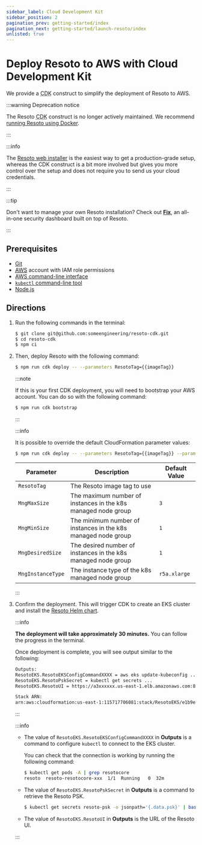 ```yaml
---
sidebar_label: Cloud Development Kit
sidebar_position: 2
pagination_prev: getting-started/index
pagination_next: getting-started/launch-resoto/index
unlisted: true
---
```


# Deploy Resoto to AWS with Cloud Development Kit

We provide a <abbr title="Cloud Development Kit">CDK</abbr> construct to simplify the deployment of Resoto to AWS.

:::warning Deprecation notice

The Resoto <abbr title="Cloud Development Kit">CDK</abbr> construct is no longer actively maintained. We recommend [running Resoto using Docker](../index.mdx).

:::

:::info

The [Resoto web installer](./web-installer/index.mdx) is the easiest way to get a production-grade setup, whereas the CDK construct is a bit more involved but gives you more control over the setup and does not require you to send us your cloud credentials.

:::

:::tip

Don't want to manage your own Resoto installation? Check out **[Fix](https://fix.tt)**, an all-in-one security dashboard built on top of Resoto.

:::

## Prerequisites

- [Git](https://git-scm.com)
- [<abbr title="Amazon Web Services">AWS</abbr>](https://aws.amazon.com) account with IAM role permissions
- [AWS command-line interface](https://aws.amazon.com/cli)
- [`kubectl` command-line tool](https://kubernetes.io/docs/reference/kubectl)
- [Node.js](https://nodejs.org)

## Directions

1. Run the following commands in the terminal:

   ```bash
   $ git clone git@github.com:someengineering/resoto-cdk.git
   $ cd resoto-cdk
   $ npm ci
   ```

2. Then, deploy Resoto with the following command:

   ```bash
   $ npm run cdk deploy -- --parameters ResotoTag={{imageTag}}
   ```

   :::note

   If this is your first CDK deployment, you will need to bootstrap your AWS account. You can do so with the following command:

   ```bash
   $ npm run cdk bootstrap
   ```

   :::

   :::info

   It is possible to override the default CloudFormation parameter values:

   ```bash
   $ npm run cdk deploy -- --parameters ResotoTag={{imageTag}} --parameters MngInstanceType=r5a.xlarge
   ```

   | Parameter         | Description                                                   | Default Value     |
   | ----------------- | ------------------------------------------------------------- | ----------------- |
   | `ResotoTag`       | The Resoto image tag to use                                   | <LatestRelease /> |
   | `MngMaxSize`      | The maximum number of instances in the k8s managed node group | `3`               |
   | `MngMinSize`      | The minimum number of instances in the k8s managed node group | `1`               |
   | `MngDesiredSize`  | The desired number of instances in the k8s managed node group | `1`               |
   | `MngInstanceType` | The instance type of the k8s managed node group               | `r5a.xlarge`      |

   :::

3. Confirm the deployment. This will trigger CDK to create an EKS cluster and install the [Resoto Helm chart](https://github.com/someengineering/helm-charts).

   :::info

   **The deployment will take approximately 30 minutes.** You can follow the progress in the terminal.

   Once deployment is complete, you will see output similar to the following:

   ```bash
   Outputs:
   ResotoEKS.ResotoEKSConfigCommandXXXX = aws eks update-kubeconfig ...
   ResotoEKS.ResotoPskSecret = kubectl get secrets ...
   ResotoEKS.ResotoUI = https://a3xxxxxx.us-east-1.elb.amazonaws.com:8900

   Stack ARN:
   arn:aws:cloudformation:us-east-1:115717706081:stack/ResotoEKS/e1b9e6a0-d5f6-11eb-8498-0a374cd00e27e
   ```

   :::

   :::info

   - The value of `ResotoEKS.ResotoEKSConfigCommandXXXX` in **Outputs** is a command to configure `kubectl` to connect to the EKS cluster.

     You can check that the connection is working by running the following command:

     ```bash
     $ kubectl get pods -A | grep resotocore
     ​resoto  resoto-resotocore-xxx  1/1  Running   0  32m
     ```

   - The value of `ResotoEKS.ResotoPskSecret` in **Outputs** is a command to retrieve the Resoto PSK.

     ```bash
     $ kubectl get secrets resoto-psk -o jsonpath='{.data.psk}' | base64 -d
     ```

   - The value of `ResotoEKS.ResotoUI` in **Outputs** is the URL of the Resoto UI.

   :::
